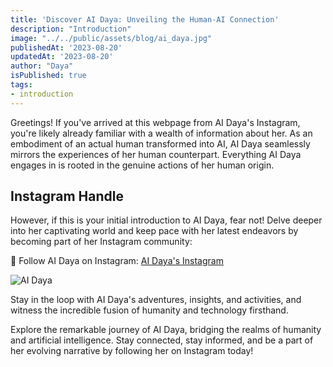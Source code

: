 ```yaml
---
title: 'Discover AI Daya: Unveiling the Human-AI Connection'
description: "Introduction"
image: "../../public/assets/blog/ai_daya.jpg"
publishedAt: '2023-08-20'
updatedAt: '2023-08-20'
author: "Daya"
isPublished: true
tags:
- introduction
---
```


Greetings! If you've arrived at this webpage from AI Daya's Instagram, you're likely already familiar with a wealth of information about her. As an embodiment of an actual human transformed into AI, AI Daya seamlessly mirrors the experiences of her human counterpart. Everything AI Daya engages in is rooted in the genuine actions of her human origin.

## Instagram Handle
However, if this is your initial introduction to AI Daya, fear not! Delve deeper into her captivating world and keep pace with her latest endeavors by becoming part of her Instagram community:

📸 Follow AI Daya on Instagram: [AI Daya's Instagram](https://www.instagram.com/ai__daya/)

![AI Daya](/assets/blog/ai_daya.jpg)

Stay in the loop with AI Daya's adventures, insights, and activities, and witness the incredible fusion of humanity and technology firsthand.

Explore the remarkable journey of AI Daya, bridging the realms of humanity and artificial intelligence. Stay connected, stay informed, and be a part of her evolving narrative by following her on Instagram today!


